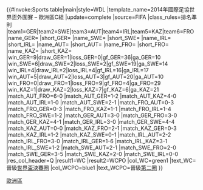{{#invoke:Sports table|main|style=WDL
|template_name=2014年國際足協世界盃外圍賽 – 歐洲區C組
|update=complete
|source=FIFA
|class_rules=排名準則
|team1=GER|team2=SWE|team3=AUT|team4=IRL|team5=KAZ|team6=FRO
|name_GER={{fb|GER}} |short_GER={{flagdeco|GER}}
|name_SWE={{fb|SWE}} |short_SWE={{flagdeco|SWE}}
|name_IRL={{fb|IRL}} |short_IRL={{flagdeco|IRL}}
|name_AUT={{fb|AUT}} |short_AUT={{flagdeco|AUT}}
|name_FRO={{fb|FRO}} |short_FRO={{flagdeco|FRO}}
|name_KAZ={{fb|KAZ}} |short_KAZ={{flagdeco|KAZ}}
|win_GER=9|draw_GER=1|loss_GER=0|gf_GER=36|ga_GER=10
|win_SWE=6|draw_SWE=2|loss_SWE=2|gf_SWE=19|ga_SWE=14
|win_IRL=4|draw_IRL=2|loss_IRL=4|gf_IRL=16|ga_IRL=17
|win_AUT=5|draw_AUT=2|loss_AUT=3|gf_AUT=20|ga_AUT=10
|win_FRO=0|draw_FRO=1|loss_FRO=9|gf_FRO=4|ga_FRO=29
|win_KAZ=1|draw_KAZ=2|loss_KAZ=7|gf_KAZ=6|ga_KAZ=21
|match_AUT_FRO=6-0
|match_AUT_GER=1-2
|match_AUT_KAZ=4-0
|match_AUT_IRL=1-0
|match_AUT_SWE=2-1
|match_FRO_AUT=0-3
|match_FRO_GER=0-3
|match_FRO_KAZ=1-1
|match_FRO_IRL=1-4
|match_FRO_SWE=1-2
|match_GER_AUT=3-0
|match_GER_FRO=3-0
|match_GER_KAZ=4-1
|match_GER_IRL=3-0
|match_GER_SWE=4-4
|match_KAZ_AUT=0-0
|match_KAZ_FRO=2-1
|match_KAZ_GER=0-3
|match_KAZ_IRL=1-2
|match_KAZ_SWE=0-1
|match_IRL_AUT=2-2
|match_IRL_FRO=3-0
|match_IRL_GER=1-6
|match_IRL_KAZ=3-1
|match_IRL_SWE=1-2
|match_SWE_AUT=2-1
|match_SWE_FRO=2-0
|match_SWE_GER=3-5
|match_SWE_KAZ=2-0
|match_SWE_IRL=0-0
|res_col_header=Q
|result1=WC |result2=WCPO
|col_WC=green1  |text_WC=晉級[[2014年國際足協世界盃|世界盃決賽圈]]
|col_WCPO=blue1 |text_WCPO=晉級[[2014年國際足協世界盃外圍賽 – 歐洲區第二圈|第二圈]]
}}<noinclude>
[[Category:2014年世界盃外圍賽|歐洲區]]
</noinclude>